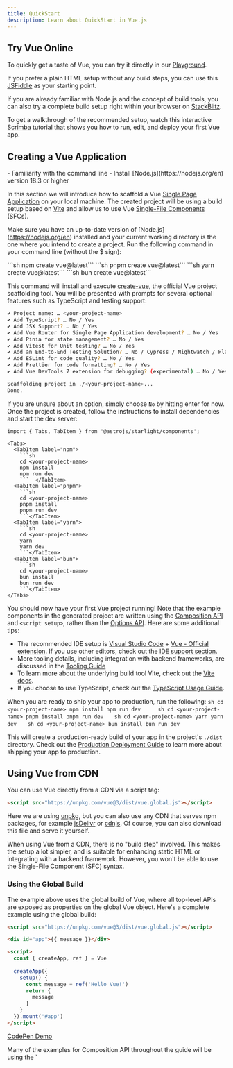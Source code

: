 ```yaml
---
title: QuickStart
description: Learn about QuickStart in Vue.js
---
```


## Try Vue Online

To quickly get a taste of Vue, you can try it directly in our [Playground](https://play.vuejs.org/#eNp9kVFLwzAQx7/KeS9TmBuiT6MOVAbqg4oKvuSltLeuM01CcpmF0u/utaXVhzEISe7/vyS/yzV459ziEAlXmITMl47XylDtrGfIaZtGzdAoA5CnnJ5fDHsATxy9GSOAKhQrmD2S1ha+rNf52Wyw2m6RSUaynB6QgKlyOmWSCCDZXa2bprsF2jZZStSrpXGR4XBZ2Zz0rULxFYqVLKfTOEcOmTXbsljsgzVSRw+lMLOVKzX5V8elNUHhasRVmArnz3OvsY80H/VsR9n3EX0f6k5T+OYpkD+Qwsnj1BfEg735eKFa9pMp5FFL9gnznYLVsWMc0u6jyQX7X15P+1R1PSlN8Rk2NZMJY1EdaP/Jfb5CaebDidL/cK8XN2NzsP0F+HSp8w==).

If you prefer a plain HTML setup without any build steps, you can use this [JSFiddle](https://jsfiddle.net) as your starting point.

If you are already familiar with Node.js and the concept of build tools, you can also try a complete build setup right within your browser on [StackBlitz](https://stackblitz.com).

To get a walkthrough of the recommended setup, watch this interactive [Scrimba](https://scrimba.com/learn-vuejs-c09q9jrprp/~02rd?via=vue) tutorial that shows you how to run, edit, and deploy your first Vue app.

## Creating a Vue Application


<Aside type="note" title="Prerequisites">- Familiarity with the command line - Install [Node.js](https://nodejs.org/en) version 18.3 or higher </Aside>

In this section we will introduce how to scaffold a Vue [Single Page Application](https://vuejs.org/guide/extras/ways-of-using-vue.html#single-page-application-spa) on your local machine. The created project will be using a build setup based on [Vite](https://vitejs.dev/) and allow us to use Vue [Single-File Components](https://vuejs.org/guide/scaling-up/sfc.html) (SFCs).

Make sure you have an up-to-date version of [Node.js] (https://nodejs.org/en) installed and your current working directory is the one where you intend
to create a project. Run the following command in your command line (without the $ sign):



<Tabs>
  <TabItem label="npm">```sh npm create vue@latest```</TabItem>
  <TabItem label="pnpm"> ```sh pnpm create vue@latest```</TabItem>
  <TabItem label="yarn"> ```sh yarn create vue@latest```</TabItem>
  <TabItem label="bun">```sh bun create vue@latest```</TabItem>
</Tabs>


This command will install and execute [create-vue](https://github.com/vuejs/create-vue), the official Vue project scaffolding tool. You will be presented with prompts for several optional features such as TypeScript and testing support:

```bash
✔ Project name: … <your-project-name>
✔ Add TypeScript? … No / Yes
✔ Add JSX Support? … No / Yes
✔ Add Vue Router for Single Page Application development? … No / Yes
✔ Add Pinia for state management? … No / Yes
✔ Add Vitest for Unit testing? … No / Yes
✔ Add an End-to-End Testing Solution? … No / Cypress / Nightwatch / Playwright
✔ Add ESLint for code quality? … No / Yes
✔ Add Prettier for code formatting? … No / Yes
✔ Add Vue DevTools 7 extension for debugging? (experimental) … No / Yes

Scaffolding project in ./<your-project-name>...
Done.
```

If you are unsure about an option, simply choose `No` by hitting enter for now. Once the project is created, follow the instructions to install 
dependencies and start the dev server:

```mdx
import { Tabs, TabItem } from '@astrojs/starlight/components';

<Tabs>
  <TabItem label="npm">
    ```sh
    cd <your-project-name>
    npm install
    npm run dev    
    ```  </TabItem>
  <TabItem label="pnpm">
    ```sh
    cd <your-project-name>
    pnpm install
    pnpm run dev  
    ```</TabItem>
  <TabItem label="yarn">
    ```sh
    cd <your-project-name>
    yarn
    yarn dev  
    ```</TabItem>    
  <TabItem label="bun">
    ```sh
    cd <your-project-name>
    bun install
    bun run dev  
    ```</TabItem>
</Tabs>
```

You should now have your first Vue project running! Note that the example components in the generated project are written using the [Composition API](https://vuejs.org/api/composition-api-setup.html) and `<script setup>`, rather than the [Options API](https://vuejs.org/api/options-overview.html). Here are some additional tips:

- The recommended IDE setup is [Visual Studio Code](https://code.visualstudio.com/) + [Vue - Official extension](https://marketplace.visualstudio.com/items?itemName=Vue.volar). If you use other editors, check out the [IDE support section](https://vuejs.org/guide/scaling-up/tooling.html#ide-support).
- More tooling details, including integration with backend frameworks, are discussed in the [Tooling Guide](/vue/06_scaling-up/tooling)
- To learn more about the underlying build tool Vite, check out the [Vite docs](https://vitejs.dev).
- If you choose to use TypeScript, check out the [TypeScript Usage Guide](https://vuejs.org/guide/typescript/overview.html).

When you are ready to ship your app to production, run the following:
<Tabs>
  <TabItem label="npm">
    ```sh
    cd <your-project-name>
    npm install
    npm run dev    
    ```
  </TabItem>
  <TabItem label="pnpm">
    ```sh
    cd <your-project-name>
    pnpm install
    pnpm run dev  
    ```
  </TabItem>
  <TabItem label="yarn">
    ```sh
    cd <your-project-name>
    yarn
    yarn dev  
    ```
  </TabItem>
  <TabItem label="bun">
    ```sh
    cd <your-project-name>
    bun install
    bun run dev  
    ```
  </TabItem>
</Tabs>

This will create a production-ready build of your app in the project's `./dist` directory. Check out the [Production Deployment Guide](https://vuejs.org/guide/best-practices/production-deployment.html) to learn more about shipping your app to production.

## Using Vue from CDN

You can use Vue directly from a CDN via a script tag:

```html
<script src="https://unpkg.com/vue@3/dist/vue.global.js"></script>
```

Here we are using [unpkg](https://unpkg.com/), but you can also use any CDN that serves npm packages, for example [jsDelivr](https://www.jsdelivr.com/package/npm/vue) or [cdnjs](https://cdnjs.com/libraries/vue). Of course, you can also download this file and serve it yourself.

When using Vue from a CDN, there is no "build step" involved. This makes the setup a lot simpler, and is suitable for enhancing static HTML or integrating with a backend framework. However, you won't be able to use the Single-File Component (SFC) syntax.

### Using the Global Build

The example above uses the global build of Vue, where all top-level APIs are exposed as properties on the global Vue object. Here's a complete example using the global build:

```html
<script src="https://unpkg.com/vue@3/dist/vue.global.js"></script>

<div id="app">{{ message }}</div>

<script>
  const { createApp, ref } = Vue
  
  createApp({
    setup() {
      const message = ref('Hello Vue!')
      return {
        message
      }
    }
  }).mount('#app')
</script>
```

[CodePen Demo](https://vuejs.org/examples/#hello-world)

<Aside type="tip" title="TIP">Many of the examples for Composition API throughout the guide will be using the `<script setup>` syntax, which requires build tools. If you intend to use Composition API without a build step, consult the usage of the `setup()` [option](https://vuejs.org/api/composition-api-setup.html).</Aside>


### Using the ES Module Build

Throughout the rest of the documentation, we will be primarily using the [ES modules](https://developer.mozilla.org/en-US/docs/Web/JavaScript/Guide/Modules) syntax. Most modern browsers now support ES modules natively, so we can use Vue from a CDN via native ES modules like this:

```html
<div id="app">{{ message }}</div>

<script type="module">
  import { createApp, ref } from 'https://unpkg.com/vue@3/dist/vue.esm-browser.js'
  
  createApp({
    setup() {
      const message = ref('Hello Vue!')
      return {
        message
      }
    }
  }).mount('#app')
</script>
```

Notice that we are using `<script type="module">`, and the imported CDN URL is pointing to the ES modules build of Vue instead.

[CodePen Demo](https://codepen.io/vuejs-examples/pen/MWzazEv)

### Enabling Import Maps

In the above example, we are importing from the full CDN URL, but in the rest of the documentation you will see code like this:

```js
import { createApp } from 'vue'
```

We can teach the browser where to locate the `vue` import by using [Import Maps](https://developer.mozilla.org/en-US/docs/Web/HTML/Element/script/type/importmap):

```html
<script type="importmap">
  {
    "imports": {
      "vue": "https://unpkg.com/vue@3/dist/vue.esm-browser.js"
    }
  }
</script>

<div id="app">{{ message }}</div>

<script type="module">
  import { createApp, ref } from 'vue'
  
  createApp({
    setup() {
      const message = ref('Hello Vue!')
      return {
        message
      }
    }
  }).mount('#app')
</script>
```

[CodePen Demo](https://codepen.io/vuejs-examples/pen/YzRyRYM)

You can also add entries for other dependencies to the import map - but make sure they point to the ES modules version of the library you intend to use.

<Aside type="tip" title = "Import Maps Browser Support"> Import Maps is a relatively new browser feature. Make sure to use a browser within its [support range](https://caniuse.com/?search=importmap). In particular, it is only supported in Safari 16.4+.</Aside>

<Aside type="note" title="Notes on Production Use">The examples so far are using the development build of Vue - if you intend to use Vue from a CDN in production, make sure to check out the [Production Deployment Guide](/vue/07_best-practices/tooling). 
While it is possible to use Vue without a build system, an alternative approach to consider is using `vuejs/petite-vue` that could better suit the context where `jquery/jquery` (in the past) or `alpinejs/alpine` (in the present) might be used instead.</Aside>

### Splitting Up the Modules

As we dive deeper into the guide, we may need to split our code into separate JavaScript files so that they are easier to manage. For example:

```html
<!-- index.html -->
<div id="app"></div>

<script type="module">
  import { createApp } from 'vue'
  import MyComponent from './my-component.js'
  
  createApp(MyComponent).mount('#app')
</script>
```

```js
// my-component.js
import { ref } from 'vue'

export default {
  setup() {
    const count = ref(0)
    return { count }
  },
  template: `<div>Count is: {{ count }}</div>`
}
```

If you directly open the above `index.html` in your browser, you will find that it throws an error because ES modules cannot work over the `file://` protocol, which is the protocol the browser uses when you open a local file.

Due to security reasons, ES modules can only work over the `http://` protocol, which is what the browsers use when opening pages on the web. In order for ES modules to work on our local machine, we need to serve the `index.html` over the `http://` protocol, with a local HTTP server.

To start a local HTTP server, first make sure you have [Node.js](https://nodejs.org/en/) installed, then run `npx serve` from the command line in the same directory where your HTML file is. You can also use any other HTTP server that can serve static files with the correct MIME types.

You may have noticed that the imported component's template is inlined as a JavaScript string. If you are using VS Code, you can install the [es6-string-html](https://marketplace.visualstudio.com/items?itemName=Tobermory.es6-string-html) extension and prefix the strings with a `/*html*/` comment to get syntax highlighting for them.

## Next Steps

If you skipped the [Introduction](https://vuejs.org/guide/introduction.html), we strongly recommend reading it before moving on to the rest of the documentation.


<CardGrid>
  <Card title="Continue with the Guide" href="/vue/02_essentials/creating-an-application.mdx">
    The guide walks you through every aspect of the framework in full detail.
  </Card>
  <Card title="Try the Tutorial" href="https://vuejs.org/tutorial/#step-1">
    For those who prefer learning things hands-on.
  </Card>
  <Card title="Check out the Examples" href="https://vuejs.org/examples/#hello-world">
    Explore examples of core features and common UI tasks.
  </Card>
</CardGrid>

<Aside type="tip">[Edit this page on GitHub](https://github.com/vuejs/docs/edit/main/src/guide/quick-start.md)</Aside>